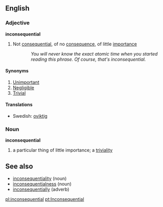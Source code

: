 ==English==
===Adjective===
'''inconsequential'''
#Not [[consequential]], of no [[consequence]], of little [[importance]]
::''You will never know the exact atomic time when you started reading this phrase. Of course, that's inconsequential.''
====Synonyms====
#[[Unimportant]]
#[[Negligible]]
#[[Trivial]]
====Translations====
*Swedish: [[oviktig]]

===Noun===
'''inconsequential'''
#a particular thing of little importance; a [[triviality]]

==See also==
*[[inconsequentiality]] (noun)
*[[inconsequentialness]] (noun)
*[[inconsequentially]] (adverb)

[[pl:inconsequential]]
[[pt:Inconsequential]]